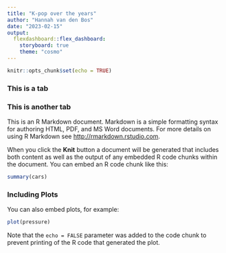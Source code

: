 ```yaml
---
title: "K-pop over the years"
author: "Hannah van den Bos"
date: "2023-02-15"
output: 
  flexdashboard::flex_dashboard:
    storyboard: true
    theme: "cosmo"
---
```


```r
knitr::opts_chunk$set(echo = TRUE)
```

### This is a tab
### This is another tab

This is an R Markdown document. Markdown is a simple formatting syntax for authoring HTML, PDF, and MS Word documents. For more details on using R Markdown see <http://rmarkdown.rstudio.com>.

When you click the **Knit** button a document will be generated that includes both content as well as the output of any embedded R code chunks within the document. You can embed an R code chunk like this:

```r
summary(cars)
```

### Including Plots

You can also embed plots, for example:

```r
plot(pressure)
```

Note that the `echo = FALSE` parameter was added to the code chunk to prevent printing of the R code that generated the plot.
